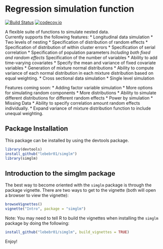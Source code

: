 # Regression simulation function

[![Build Status](https://travis-ci.org/lebebr01/simglm.svg?branch=master)](https://travis-ci.org/lebebr01/simglm)
[![codecov.io](https://codecov.io/github/lebebr01/simglm/coverage.svg?branch=master)](https://codecov.io/github/lebebr01/simglm?branch=master)

A flexible suite of functions to simulate nested data.  
Currently supports the following features:
* Longitudinal data simulation
* Two levels of nesting
* Specification of distribution of random effects
* Specification of distribution of within cluster errors
* Specification of serial correlation
* Specification of population parameters
 *Including both fixed and random effects
* Specification of the number of variables
 * Ability to add time-varying covariates
 * Specify the mean and variance of fixed covariate variables
* Generation of mixture normal distributions
 * Ability to compute variance of each normal distribution in each mixture distribution
   based on equal weighting.
* Cross sectional data simulation
* Single level simulation

Features coming soon:
* Adding factor variable simulation
* More options for simulating random components
 * More distributions
 * Ability to simulate different distributions for different random effects
* Power by simulation
* Missing Data
* Ability to specify correlation amount random effects individually.
* Expand variance of mixture distribution function to include unequal weighting.

## Package Installation
This package can be installed by using the devtools package.

```r
library(devtools)
install_github("lebebr01/simglm")
library(simglm)
```

## Introduction to the simglm package
The best way to become oriented with the `simglm` package is through the package vignette.  There are two ways to get to the vignette (both will open a browser to view the vignette):

```r
browseVignettes()
vignette("Intro", package = "simglm")
```

Note: You may need to tell R to build the vignettes when installing the `simglm` package by doing the following:
```r
install_github("lebebr01/simglm", build_vignettes = TRUE)
```


Enjoy!
